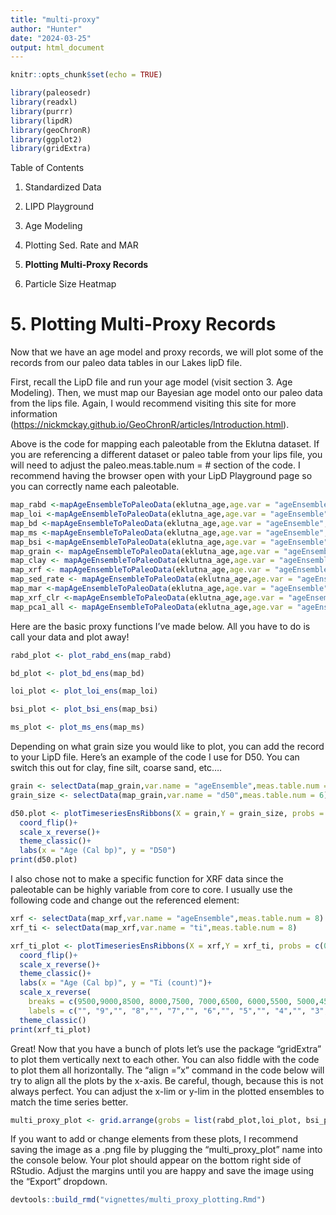 ```yaml
---
title: "multi-proxy"
author: "Hunter"
date: "2024-03-25"
output: html_document
---
```


```r
knitr::opts_chunk$set(echo = TRUE)
```

```r
library(paleosedr)
library(readxl)
library(purrr)
library(lipdR)
library(geoChronR)
library(ggplot2)
library(gridExtra)
```

Table of Contents

1.  Standardized Data

2.  LIPD Playground

3.  Age Modeling

4.  Plotting Sed. Rate and MAR

5.  **Plotting Multi-Proxy Records**

6.  Particle Size Heatmap

# 5. Plotting Multi-Proxy Records

Now that we have an age model and proxy records, we will plot some of the records from our paleo data tables in our Lakes lipD file.

First, recall the LipD file and run your age model (visit section 3. Age Modeling). Then, we must map our Bayesian age model onto our paleo data from the lips file. Again, I would recommend visiting this site for more information (<https://nickmckay.github.io/GeoChronR/articles/Introduction.html>).

Above is the code for mapping each paleotable from the Eklutna dataset. If you are referencing a different dataset or paleo table from your lips file, you will need to adjust the paleo.meas.table.num = \# section of the code. I recommend having the browser open with your LipD Playground page so you can correctly name each paleotable.

```r
map_rabd <-mapAgeEnsembleToPaleoData(eklutna_age,age.var = "ageEnsemble",paleo.meas.table.num = 1)
map_loi <-mapAgeEnsembleToPaleoData(eklutna_age,age.var = "ageEnsemble",paleo.meas.table.num = 2)
map_bd <-mapAgeEnsembleToPaleoData(eklutna_age,age.var = "ageEnsemble",paleo.meas.table.num = 3)
map_ms <-mapAgeEnsembleToPaleoData(eklutna_age,age.var = "ageEnsemble",paleo.meas.table.num = 4)
map_bsi <-mapAgeEnsembleToPaleoData(eklutna_age,age.var = "ageEnsemble",paleo.meas.table.num = 5)
map_grain <- mapAgeEnsembleToPaleoData(eklutna_age,age.var = "ageEnsemble",paleo.meas.table.num = 6)
map_clay <- mapAgeEnsembleToPaleoData(eklutna_age,age.var = "ageEnsemble",paleo.meas.table.num = 7)
map_xrf <- mapAgeEnsembleToPaleoData(eklutna_age,age.var = "ageEnsemble",paleo.meas.table.num = 8)
map_sed_rate <- mapAgeEnsembleToPaleoData(eklutna_age,age.var = "ageEnsemble",paleo.meas.table.num = 9)
map_mar <-mapAgeEnsembleToPaleoData(eklutna_age,age.var = "ageEnsemble",paleo.meas.table.num = 10) 
map_xrf_clr <-mapAgeEnsembleToPaleoData(eklutna_age,age.var = "ageEnsemble",paleo.meas.table.num = 11) 
map_pca1_all <- mapAgeEnsembleToPaleoData(eklutna_age,age.var = "ageEnsemble",paleo.meas.table.num = 12)
```

Here are the basic proxy functions I've made below. All you have to do is call your data and plot away!

```r
rabd_plot <- plot_rabd_ens(map_rabd)
```

```r
bd_plot <- plot_bd_ens(map_bd)
```

```r
loi_plot <- plot_loi_ens(map_loi)
```

```r
bsi_plot <- plot_bsi_ens(map_bsi)
```

```r
ms_plot <- plot_ms_ens(map_ms)
```

Depending on what grain size you would like to plot, you can add the record to your LipD file. Here's an example of the code I use for D50. You can switch this out for clay, fine silt, coarse sand, etc....

```r
grain <- selectData(map_grain,var.name = "ageEnsemble",meas.table.num = 6)
grain_size <- selectData(map_grain,var.name = "d50",meas.table.num = 6)

d50.plot <- plotTimeseriesEnsRibbons(X = grain,Y = grain_size, probs = c(0.25,0.5,0.75),color.line = "tan1")+
  coord_flip()+
  scale_x_reverse()+
  theme_classic()+
  labs(x = "Age (Cal bp)", y = "D50")
print(d50.plot)
```

I also chose not to make a specific function for XRF data since the paleotable can be highly variable from core to core. I usually use the following code and change out the referenced element:

```r
xrf <- selectData(map_xrf,var.name = "ageEnsemble",meas.table.num = 8)
xrf_ti <- selectData(map_xrf,var.name = "ti",meas.table.num = 8)

xrf_ti_plot <- plotTimeseriesEnsRibbons(X = xrf,Y = xrf_ti, probs = c(0.25,0.5,0.75),color.line = "purple4")+
  coord_flip()+
  scale_x_reverse()+
  theme_classic()+
  labs(x = "Age (Cal bp)", y = "Ti (count)")+
  scale_x_reverse(
    breaks = c(9500,9000,8500, 8000,7500, 7000,6500, 6000,5500, 5000,4500, 4000,3500, 3000,2500, 2000,1500, 1000,500, 0),
    labels = c("", "9","", "8","", "7","", "6","", "5","", "4","", "3","", "2","", "1","", "0")) +
  theme_classic()
print(xrf_ti_plot)
```

Great! Now that you have a bunch of plots let's use the package "gridExtra" to plot them vertically next to each other. You can also fiddle with the code to plot them all horizontally. The "align ="x" command in the code below will try to align all the plots by the x-axis. Be careful, though, because this is not always perfect. You can adjust the x-lim or y-lim in the plotted ensembles to match the time series better.

```r
multi_proxy_plot <- grid.arrange(grobs = list(rabd_plot,loi_plot, bsi_plot, ms_plot, bd_plot, d50.plot, xrf_ti_plot ), ncol = 7, align = "x")
```

If you want to add or change elements from these plots, I recommend saving the image as a .png file by plugging the "multi_proxy_plot" name into the console below. Your plot should appear on the bottom right side of RStudio. Adjust the margins until you are happy and save the image using the "Export" dropdown.

```r
devtools::build_rmd("vignettes/multi_proxy_plotting.Rmd")
```
